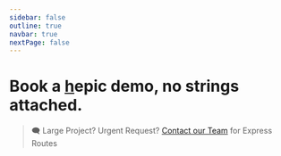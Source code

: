 ```yaml
---
sidebar: false
outline: true
navbar: true
nextPage: false
---
```



# Book a [h](/signup)epic demo, no strings attached.

<EarlyAccessForm />

> 🗨️ Large Project? Urgent Request? [Contact our Team](mailto:info@qxip.net) for Express Routes

